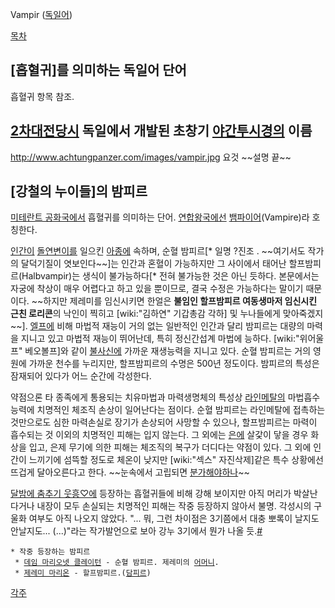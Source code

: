 Vampir ([[독일어]])

[[목차]]
== [흡혈귀]를 의미하는 독일어 단어 ==
흡혈귀 항목 참조.

== [[2차대전]]당시 독일에서 개발된 초창기 [[야간투시경]]의 이름 ==
http://www.achtungpanzer.com/images/vampir.jpg
요것 ~~설명 끝~~

== [강철의 누이들]의 밤피르 ==
[[미테란트 공화국]]에서 흡혈귀를 의미하는 단어. [[연합왕국]]에선 [[뱀파이어]](Vampire)라 호칭한다.

[[인간]]이 [[돌연변이]]를 일으킨 [[아종]]에 속하며, 순혈 밤피르[* 일명 ?진조 . ~~여기서도 작가의 달덕기질이 엿보인다~~]는 인간과 혼혈이 가능하지만 그 사이에서 태어난 할프밤피르(Halbvampir)는 생식이 불가능하다[* 전혀 불가능한 것은 아닌 듯하다. 본문에서는 자궁에 착상이 매우 어렵다고 하고 있을 뿐이므로, 결국 수정은 가능하다는 말이기 때문이다. ~~하지만 제레미를 임신시키면 한얼은 '''불임인 할프밤피르 여동생마저 임신시킨 근친 로리콘'''의 낙인이 찍히고 [wiki:"김하연" 기갑총감 각하] 및 누나들에게 맞아죽겠지~~]. [[엘프]]에 비해 마법적 재능이 거의 없는 일반적인 인간과 달리 밤피르는 대량의 마력을 지니고 있고 마법적 재능이 뛰어난데, 특히 정신간섭계 마법에 능하다. [wiki:"위어울프" 베오볼프]와 같이 [[불사신]]에 가까운 재생능력을 지니고 있다. 순혈 밤피르는 거의 영원에 가까운 천수를 누리지만, 할프밤피르의 수명은 500년 정도이다. 밤피르의 특성은 잠재되어 있다가 어느 순간에 각성한다.

약점으론 타 종족에게 통용되는 치유마법과 마력생명체의 특성상 [[라인메탈]]의 마법흡수능력에 치명적인 체조직 손상이 일어난다는 점이다.  순혈 밤피르는 라인메탈에 접촉하는 것만으로도 심한 마력손실로 장기가 손상되어 사망할 수 있으나, 할프밤피르는 마력이 흡수되는 것 이외의 치명적인 피해는 입지 않는다. 그 외에는 [[은]]에 살갗이 닿을 경우 화상을 입고, 은제 무기에 의한 피해는 체조직의 복구가 더디다는 약점이 있다. 그 외에 인간이 느끼기에 섬뜩할 정도로 체온이 낮지만 [wiki:"섹스" 자진삭제]같은 특수 상황에선 뜨겁게 달아오른다고 한다. ~~눈속에서 고립되면 [[분가]]해야하나~~

[[달밤에 춤추기 웃흥♡]]에 등장하는 흡혈귀들에 비해 강해 보이지만 아직 머리가 박살난다거나 내장이 모두 손실되는 치명적인 피해는 작중 등장하지 않아서 불명. 각성시의 구울화 여부도 아직 나오지 않았다.  "... 뭐, 그런 차이점은 3기쯤에서 대충 뽀록이 날지도 안날지도... (...)"라는 작가발언으로 보아 강누 3기에서 뭔가 나올 듯.[http://www.whitedeath.pe.kr/board/zboard.php?id=freeboard&page=1&sn1=&divpage=5&sn=off&ss=on&sc=on&select_arrange=headnum&desc=asc&no=24420 #]

 * 작중 등장하는 밤피르
  * [[데임 마리오넷 클레이턴]] - 순혈 밤피르. 제레미의 [[어머니]].
  * [[제레미 마리온]] - 할프밤피르.([[담피르]])

[[각주]]
